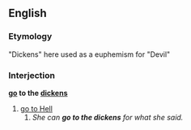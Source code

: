 ==English==

===Etymology===
"Dickens" here used as a euphemism for "Devil"

===Interjection===
'''[[go]] to the [[dickens]]'''

# [[go to Hell]]
##''She can '''go to the dickens''' for what she said.''